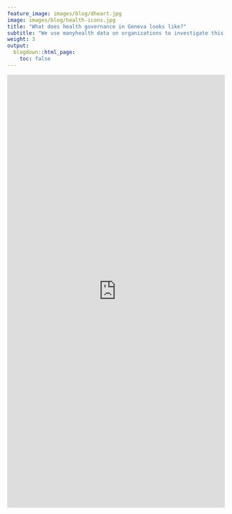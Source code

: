 ```yaml
---
feature_image: images/blog/dheart.jpg
image: images/blog/health-icons.jpg
title: "What does health governance in Geneva looks like?"
subtitle: "We use manyhealth data on organizations to investigate this question."
weight: 3
output:
  blogdown::html_page:
    toc: false
---
```


<iframe height="1000" width="100%" frameborder="no" src="https://globalgov.github.io/manyhealth/articles/healthdata.html"> </iframe>
